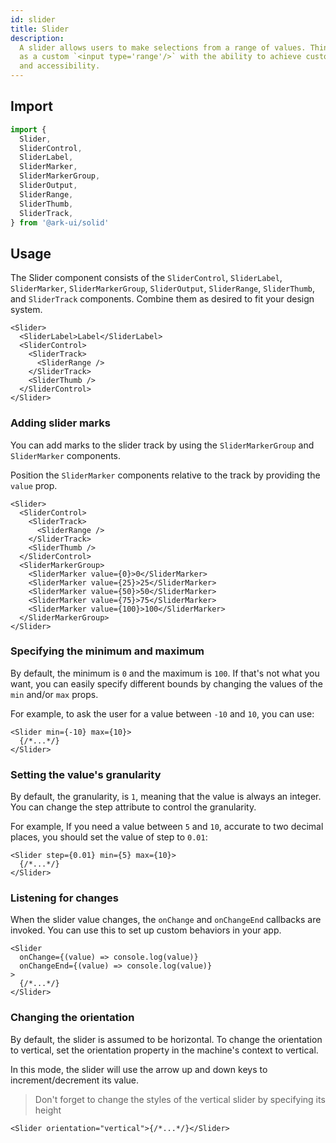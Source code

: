 ```yaml
---
id: slider
title: Slider
description:
  A slider allows users to make selections from a range of values. Think of it
  as a custom `<input type='range'/>` with the ability to achieve custom styling
  and accessibility.
---
```



## Import

```ts
import {
  Slider,
  SliderControl,
  SliderLabel,
  SliderMarker,
  SliderMarkerGroup,
  SliderOutput,
  SliderRange,
  SliderThumb,
  SliderTrack,
} from '@ark-ui/solid'
```

## Usage

The Slider component consists of the `SliderControl`, `SliderLabel`,
`SliderMarker`, `SliderMarkerGroup`, `SliderOutput`, `SliderRange`,
`SliderThumb`, and `SliderTrack` components. Combine them as desired to fit your
design system.

```tsx
<Slider>
  <SliderLabel>Label</SliderLabel>
  <SliderControl>
    <SliderTrack>
      <SliderRange />
    </SliderTrack>
    <SliderThumb />
  </SliderControl>
</Slider>
```

### Adding slider marks

You can add marks to the slider track by using the `SliderMarkerGroup` and
`SliderMarker` components.

Position the `SliderMarker` components relative to the track by providing the
`value` prop.

```tsx
<Slider>
  <SliderControl>
    <SliderTrack>
      <SliderRange />
    </SliderTrack>
    <SliderThumb />
  </SliderControl>
  <SliderMarkerGroup>
    <SliderMarker value={0}>0</SliderMarker>
    <SliderMarker value={25}>25</SliderMarker>
    <SliderMarker value={50}>50</SliderMarker>
    <SliderMarker value={75}>75</SliderMarker>
    <SliderMarker value={100}>100</SliderMarker>
  </SliderMarkerGroup>
</Slider>
```

### Specifying the minimum and maximum

By default, the minimum is `0` and the maximum is `100`. If that's not what you
want, you can easily specify different bounds by changing the values of the
`min` and/or `max` props.

For example, to ask the user for a value between `-10` and `10`, you can use:

```tsx
<Slider min={-10} max={10}>
  {/*...*/}
</Slider>
```

### Setting the value's granularity

By default, the granularity, is `1`, meaning that the value is always an
integer. You can change the step attribute to control the granularity.

For example, If you need a value between `5` and `10`, accurate to two decimal
places, you should set the value of step to `0.01`:

```tsx
<Slider step={0.01} min={5} max={10}>
  {/*...*/}
</Slider>
```

### Listening for changes

When the slider value changes, the `onChange` and `onChangeEnd` callbacks are
invoked. You can use this to set up custom behaviors in your app.

```tsx
<Slider
  onChange={(value) => console.log(value)}
  onChangeEnd={(value) => console.log(value)}
>
  {/*...*/}
</Slider>
```

### Changing the orientation

By default, the slider is assumed to be horizontal. To change the orientation to
vertical, set the orientation property in the machine's context to vertical.

In this mode, the slider will use the arrow up and down keys to
increment/decrement its value.

> Don't forget to change the styles of the vertical slider by specifying its
> height

```tsx
<Slider orientation="vertical">{/*...*/}</Slider>
```
